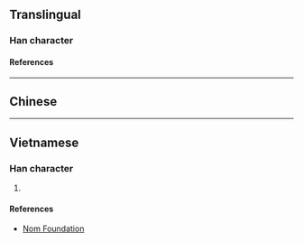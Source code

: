 {{character info/new}}
==Translingual==

===Han character===
{{Han char|rn=85|rad=水|as=09|sn=12|four=|canj=EOIV|ids=⿰氵食}}

====References====
{{Han ref|kx=0636.240|dkj=17824|dj=1043.220|hdz=31682.050|uh=6E4C}}

----

==Chinese==
{{zh-see|餐|v}}

----

==Vietnamese==

===Han character===
{{vi-readings|rs=水09|reading=san}}

# {{defn|lang=vi|sort=水09}}

====References====
* [http://nomfoundation.org/common/nom_details.php?codepoint=6e4c Nom Foundation]